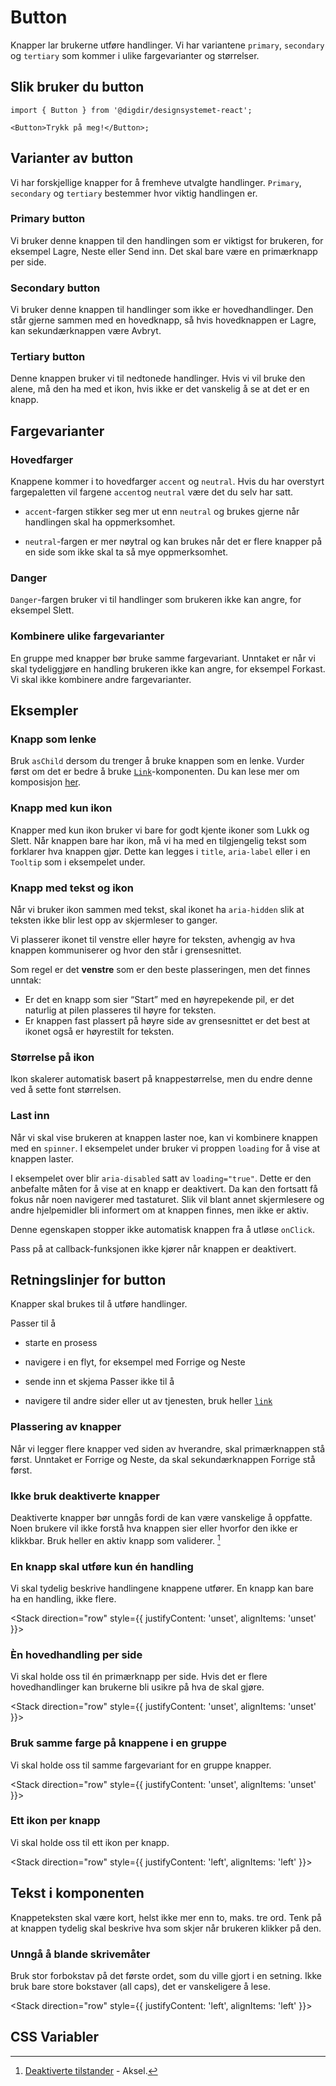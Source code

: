 


<Meta of={ButtonStories} />

# Button

Knapper lar brukerne utføre handlinger. Vi har variantene `primary`, `secondary` og `tertiary` som kommer i ulike fargevarianter og størrelser.

<Primary />
<Controls />

## Slik bruker du button

```tsx
import { Button } from '@digdir/designsystemet-react';

<Button>Trykk på meg!</Button>;
```

## Varianter av button

Vi har forskjellige knapper for å fremheve utvalgte handlinger. `Primary`, `secondary` og `tertiary` bestemmer hvor viktig handlingen er.

### Primary button

Vi bruker denne knappen til den handlingen som er viktigst for brukeren, for eksempel Lagre, Neste eller Send inn. Det skal bare være en primærknapp per side.

<Canvas of={ButtonStories.Primary} />

### Secondary button

Vi bruker denne knappen til handlinger som ikke er hovedhandlinger. Den står gjerne sammen med en hovedknapp, så hvis hovedknappen er Lagre, kan sekundærknappen være Avbryt.

<Canvas of={ButtonStories.Secondary} />

### Tertiary button

Denne knappen bruker vi til nedtonede handlinger. Hvis vi vil bruke den alene, må den ha med et ikon, hvis ikke er det vanskelig å se at det er en knapp.

<Canvas of={ButtonStories.Tertiary} />

## Fargevarianter

### Hovedfarger

Knappene kommer i to hovedfarger `accent` og `neutral`. Hvis du har overstyrt fargepaletten vil fargene `accent`og `neutral` være det du selv har satt.

- `accent`-fargen stikker seg mer ut enn `neutral` og brukes gjerne når handlingen skal ha oppmerksomhet.

<Canvas of={ButtonStories.Accent} />

- `neutral`-fargen er mer nøytral og kan brukes når det er flere knapper på en side som ikke skal ta så mye oppmerksomhet.

<Canvas of={ButtonStories.Neutral} />

### Danger

`Danger`-fargen bruker vi til handlinger som brukeren ikke kan angre, for eksempel Slett.

<Canvas of={ButtonStories.Danger} />

### Kombinere ulike fargevarianter

En gruppe med knapper bør bruke samme fargevariant. Unntaket er når vi skal tydeliggjøre en handling brukeren ikke kan angre, for eksempel Forkast. Vi skal ikke kombinere andre fargevarianter.

<Canvas of={ButtonStories.CombinedColors} />

## Eksempler

### Knapp som lenke

Bruk `asChild` dersom du trenger å bruke knappen som en lenke. Vurder først om det er bedre å bruke [`Link`](/docs/komponenter-link--docs)-komponenten.
Du kan lese mer om komposisjon [her](https://www.designsystemet.no/grunnleggende/for-utviklere/komposisjon).

<Canvas of={ButtonStories.AsLink} />

### Knapp med kun ikon

Knapper med kun ikon bruker vi bare for godt kjente ikoner som Lukk og Slett. Når knappen bare har ikon, må vi ha med en tilgjengelig tekst som forklarer hva knappen gjør. Dette kan legges i `title`, `aria-label` eller i en `Tooltip` som i eksempelet under.

<Canvas of={ButtonStories.IconOnly} />

### Knapp med tekst og ikon

Når vi bruker ikon sammen med tekst, skal ikonet ha `aria-hidden` slik at teksten ikke blir lest opp av skjermleser to ganger.

<Canvas of={ButtonStories.TextAndIcon} />

Vi plasserer ikonet til venstre eller høyre for teksten, avhengig av hva knappen kommuniserer og hvor den står i grensesnittet.

Som regel er det **venstre** som er den beste plasseringen, men det finnes unntak:

- Er det en knapp som sier “Start” med en høyrepekende pil, er det naturlig at pilen plasseres til høyre for teksten.
- Er knappen fast plassert på høyre side av grensesnittet er det best at ikonet også er høyrestilt for teksten.

### Størrelse på ikon

Ikon skalerer automatisk basert på knappestørrelse, men du endre denne ved å sette font størrelsen.

<Canvas of={ButtonStories.IconOnly} />

### Last inn

Når vi skal vise brukeren at knappen laster noe, kan vi kombinere knappen med en `spinner`.
I eksempelet under bruker vi proppen `loading` for å vise at knappen laster.

<Canvas of={ButtonStories.Loading} />

I eksempelet over blir `aria-disabled` satt av `loading="true"`. Dette er den anbefalte måten for å vise at en knapp er deaktivert. Da kan den fortsatt få fokus når noen navigerer med tastaturet. Slik vil blant annet skjermlesere og andre hjelpemidler bli informert om at knappen finnes, men ikke er aktiv.

Denne egenskapen stopper ikke automatisk knappen fra å utløse `onClick`.

Pass på at callback-funksjonen ikke kjører når knappen er deaktivert.

## Retningslinjer for button

Knapper skal brukes til å utføre handlinger.

Passer til å

- starte en prosess
- navigere i en flyt, for eksempel med Forrige og Neste
- sende inn et skjema
Passer ikke til å

- navigere til andre sider eller ut av tjenesten, bruk heller [`link`](/docs/komponenter-link--docs)

### Plassering av knapper

Når vi legger flere knapper ved siden av hverandre, skal primærknappen stå først. Unntaket er Forrige og Neste, da skal sekundærknappen Forrige stå først.

### Ikke bruk deaktiverte knapper

Deaktiverte knapper bør unngås fordi de kan være vanskelige å oppfatte. Noen brukere vil ikke forstå hva knappen sier eller hvorfor den ikke er klikkbar. Bruk heller en aktiv knapp som validerer. [^1]

### En knapp skal utføre kun én handling

Vi skal tydelig beskrive handlingene knappene utfører. En knapp kan bare ha en handling, ikke flere.

<Stack direction="row" style={{
  justifyContent: 'unset',
  alignItems: 'unset'
}}>
  <Do
    description='En knapp skal kun gjøre én handling'
    image='/img/component-guidelines/button/button-ex2-do.png'
  />

  <Dont
    description='Unngå flere handlinger på samme knapp'
    image='/img/component-guidelines/button/button-ex2-dont.png'
  />
</Stack>

### Èn hovedhandling per side

Vi skal holde oss til én primærknapp per side. Hvis det er flere hovedhandlinger kan brukerne bli usikre på hva de skal gjøre.

<Stack direction="row" style={{
  justifyContent: 'unset',
  alignItems: 'unset'
}}>
  <Do
    description='Det skal kun være én primærknapp per side'
    image='/img/component-guidelines/button/button-ex3-do.png'
  />

  <Dont
    description='Vi skal ikke ha flere primærknapper på samme side'
    image='/img/component-guidelines/button/button-ex3-dont.png'
  />
</Stack>

### Bruk samme farge på knappene i en gruppe

Vi skal holde oss til samme fargevariant for en gruppe knapper.

<Stack direction="row" style={{
  justifyContent: 'unset',
  alignItems: 'unset'
}}>
  <Do
    description='Knappene i en gruppe skal ha samme farge'
    image='/img/component-guidelines/button/button-ex4-do.png'
  />

  <Dont
    description='Ulike farger i en gruppe kan være forvirrende'
    image='/img/component-guidelines/button/button-ex4-dont.png'
  />
</Stack>

### Ett ikon per knapp

Vi skal holde oss til ett ikon per knapp.

<Stack direction="row" style={{
  justifyContent: 'left',
  alignItems: 'left'
}}>
  <Do
    description='Bruk kun ett ikon'
    image='/img/component-guidelines/button/button-ex1-do.png'
  />

  <Dont
    description='Ikke bruk flere ikoner på samme knapp'
    image='/img/component-guidelines/button/button-ex1-dont.png'
  />
</Stack>

## Tekst i komponenten

Knappeteksten skal være kort, helst ikke mer enn to, maks. tre ord. Tenk på at knappen tydelig skal beskrive hva som skjer når brukeren klikker på den.

### Unngå å blande skrivemåter

Bruk stor forbokstav på det første ordet, som du ville gjort i en setning. Ikke bruk bare store bokstaver (all caps), det er vanskeligere å lese.

<Stack direction="row" style={{
  justifyContent: 'left',
  alignItems: 'left'
}}>
  <Do
    description='Bruk stor forbokstav og små bokstaver på resten av ordene'
    image='/img/component-guidelines/button/button-ex5-do.png'
  />

  <Dont
    description='Ikke bland skrivemåter'
    image='/img/component-guidelines/button/button-ex5-dont.png'
  />
</Stack>

## CSS Variabler

<CssVariables css={css} />


[^1]: [Deaktiverte tilstander](https://aksel.nav.no/god-praksis/artikler/deaktiverte-tilstander) - Aksel.
